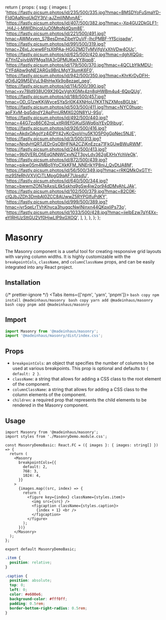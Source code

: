 
  return {
    props: {
      ssg: {
        images: [
          'https://fastly.picsum.photos/id/235/500/335.jpg?hmac=BMSDYoFuSmaYD-FIdOAaNnqUkDY3tV-aJZmliNMvnAE',
          'https://fastly.picsum.photos/id/407/500/382.jpg?hmac=-Xp4GU2DkGLF1-_H4J-j-MWlDhjcqUuO0MtqNdQsm8E',
          'https://fastly.picsum.photos/id/221/500/491.jpg?hmac=AWMxven_S7BesDmeZjbeYOuVF-lhcPMBF-YfSciqadw',
          'https://fastly.picsum.photos/id/991/500/319.jpg?hmac=Z6xLJcww6FtsXltPAa-HGGZMDTvMVifgVxXhVDw4OUc',
          'https://fastly.picsum.photos/id/625/500/420.jpg?hmac=dghXQGq-47Yn1ZsijvbWPMga1IIA3rGPMUKwXY8jqp8',
          'https://fastly.picsum.photos/id/179/500/370.jpg?hmac=4QCLbYlkMDU-CYFdAbw9gNE2ARGs9BnLMgY3lumK6F0',
          'https://fastly.picsum.photos/id/942/500/350.jpg?hmac=KhrKrDyDFH-dOi6JQ9M5EVuL94hHwXk9o8ezael_qeg',
          'https://fastly.picsum.photos/id/114/500/390.jpg?hmac=xv78Id938UO9X26QxVghXGMx4zn8qHWBm4u4-6QpQUg',
          'https://fastly.picsum.photos/id/189/500/457.jpg?hmac=OD_G1zwKKjWvceSYaSrI0K4XNHoU7KXTNZXMosBGLbk',
          'https://fastly.picsum.photos/id/503/500/411.jpg?hmac=NYC0huqr-aoFXvM-bq5dndY2ApPmURMXG20N8YU-9So',
          'https://fastly.picsum.photos/id/492/500/440.jpg?hmac=44G7zo86C62rqLxitRj9EfGjKuISjWq6isYEvD9ibug',
          'https://fastly.picsum.photos/id/926/500/416.jpg?hmac=AkdxOAgoYz4jDPY42yKcQxpVnu5K1O5P0gGpNec5NJE',
          'https://fastly.picsum.photos/id/3/500/313.jpg?hmac=NndyHQRTJEDrGsOBHFNA2CZjKnEzca71FkGUwBWuRWM',
          'https://fastly.picsum.photos/id/244/500/413.jpg?hmac=9b0VERLOfjEqGNNWCxvNZT3pyLdv362gEXHxYchVeOk',
          'https://fastly.picsum.photos/id/872/500/439.jpg?hmac=pikw0Sm4MBo1lYoCXkKFM_NNErlkYP8niJ_QyDtJA8M',
          'https://fastly.picsum.photos/id/56/500/349.jpg?hmac=rRKQMkOxGTY-mz9SfeRhjVXVjCiTLMpgG9qAF7UpsdU',
          'https://fastly.picsum.photos/id/640/500/344.jpg?hmac=bwwmZON7eAxsiL6k5skhq9gSw4jw2or94dDMyAhLJAk',
          'https://fastly.picsum.photos/id/102/500/379.jpg?hmac=82C0K-clQJbJZDh3DmbAI0ZCC8AUwwZ5RYPGIfuPdKY',
          'https://fastly.picsum.photos/id/999/500/389.jpg?hmac=iyr5qeLrTVhKhyca3hugqcNwINinxn44QKpxliPs73o',
          'https://fastly.picsum.photos/id/1033/500/428.jpg?hmac=iielbEzw7qY4Xx-eYIRHUzSttGU2Vf0HjwLlP9xGXOQ',
        ],
      },
    },
  };
};

# Masonry

The Masonry component is a useful tool for creating responsive grid layouts with varying column widths. It is highly customizable with the `breakpointCols`, `className`, and `columnClassName` props, and can be easily integrated into any React project.

## Installation


{/* prettier-ignore */}
<Tabs items={['npm', 'yarn', 'pnpm']}>
    <Tab>
        ```bash copy
        npm install @madeinhaus/masonry
        ```
    </Tab>
    <Tab>
        ```bash copy
        yarn add @madeinhaus/masonry
        ```
    </Tab>
    <Tab>
        ```bash copy
        pnpm add @madeinhaus/masonry
        ```
    </Tab>
</Tabs>

## Import

```js copy
import Masonry from '@madeinhaus/masonry';
import '@madeinhaus/masonry/dist/index.css';
```

## Props

- `breakpointCols`: an object that specifies the number of columns to be used at various breakpoints. This prop is optional and defaults to `{ default: 2 }`.
- `className`: a string that allows for adding a CSS class to the root element of the component.
- `columnClassName`: a string that allows for adding a CSS class to the column elements of the component.
- `children`: a required prop that represents the child elements to be rendered in the Masonry component.

## Usage


```tsx filename="MasonryDemoBasic.tsx" {1,6-23}  copy showLineNumbers
import Masonry from '@madeinhaus/masonry';
import styles from './MasonryDemo.module.css';

const MasonryDemoBasic: React.FC = ({ images }: { images: string[] }) => {
  return (
    <Masonry
      breakpointCols={{
        default: 2,
        768: 3,
        1024: 4,
      }}
    >
      {images.map((src, index) => {
        return (
          <figure key={index} className={styles.item}>
            <img src={src} />
            <figcaption className={styles.caption}>
              {index + 1} <br />
            </figcaption>
          </figure>
        );
      })}
    </Masonry>
  );
};

export default MasonryDemoBasic;
```

```css filename="MasonryDemo.module.css" copy showLineNumbers
.item {
  position: relative;
}

.caption {
  position: absolute;
  top: 0;
  left: 0;
  color: #e600e6;
  background-color: #fff0ff;
  padding: 0.5rem;
  border-bottom-right-radius: 0.5rem;
}
```

<MasonryDemoBasic />
